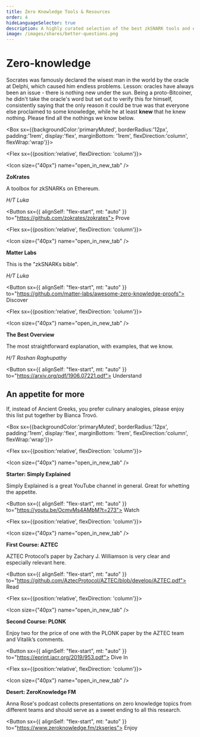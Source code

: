 ```yaml
---
title: Zero Knowledge Tools & Resources
order: 4
hideLanguageSelector: true
description: A highly curated selection of the best zkSNARK tools and explainers. 
image: /images/shares/better-questions.png
---
```


# Zero-knowledge

Socrates was famously declared the wisest man in the world by the oracle at Delphi, which caused him <Link to="https://tinyurl.com/plato-apology">endless problems</Link>. Lesson: oracles have always been an issue - there is nothing new under the sun. Being a proto-Bitcoiner, he didn't take the oracle's word but set out to verify this for himself, consistently saying that the only reason it could be true was that everyone else proclaimed to some knowledge, while he at least **knew** that he knew nothing. Please find all the nothings we know below.

<Box sx={{backgroundColor:'primaryMuted', borderRadius:'12px', padding:'1rem', display:'flex', marginBottom: '1rem', flexDirection:'column', flexWrap:'wrap'}}>

<Chocolate>

<Flex sx={{position:'relative', flexDirection: 'column'}}>

<Icon size={"40px"} name="open_in_new_tab" />

**ZoKrates**

A toolbox for zkSNARKs on Ethereum.

_H/T Luka_

<Button sx={{ alignSelf: "flex-start", mt: "auto" }} to="https://github.com/zokrates/zokrates">
    Prove
</Button>

</Flex>

<Flex sx={{position:'relative', flexDirection: 'column'}}>

<Icon size={"40px"} name="open_in_new_tab" />

**Matter Labs**

This is the "zkSNARKs bible". 

_H/T Luka_

<Button sx={{ alignSelf: "flex-start", mt: "auto" }} to="https://github.com/matter-labs/awesome-zero-knowledge-proofs">
    Discover
</Button>

</Flex>

<Flex sx={{position:'relative', flexDirection: 'column'}}>

<Icon size={"40px"} name="open_in_new_tab" />

**The Best Overview**

The most straightforward explanation, with examples, that we know.

_H/T Roshan Raghupathy_

<Button sx={{ alignSelf: "flex-start", mt: "auto" }} to="https://arxiv.org/pdf/1906.07221.pdf">
    Understand
</Button>

</Flex>

</Chocolate>

</Box>

## An appetite for more

If, instead of Ancient Greeks, you prefer culinary analogies, please enjoy this list put together by Bianca Trovó.

<Box sx={{backgroundColor:'primaryMuted', borderRadius:'12px', padding:'1rem', display:'flex', marginBottom: '1rem', flexDirection:'column', flexWrap:'wrap'}}>

<Chocolate>

<Flex sx={{position:'relative', flexDirection: 'column'}}>

<Icon size={"40px"} name="open_in_new_tab" />

**Starter: Simply Explained**

Simply Explained is a great YouTube channel in general. Great for whetting the appetite.

<Button sx={{ alignSelf: "flex-start", mt: "auto" }} to="https://youtu.be/OcmvMs4AMbM?t=273">
    Watch
</Button>

</Flex>

<Flex sx={{position:'relative', flexDirection: 'column'}}>

<Icon size={"40px"} name="open_in_new_tab" />

**First Course: AZTEC**

AZTEC Protocol’s paper by Zachary J. Williamson is very clear and especially relevant here.

<Button sx={{ alignSelf: "flex-start", mt: "auto" }} to="https://github.com/AztecProtocol/AZTEC/blob/develop/AZTEC.pdf">
    Read
</Button>

</Flex>

<Flex sx={{position:'relative', flexDirection: 'column'}}>

<Icon size={"40px"} name="open_in_new_tab" />

**Second Course: PLONK**

Enjoy two for the price of one with the PLONK paper by the AZTEC team and <Link to="https://vitalik.ca/general/2019/09/22/plonk.html">Vitalik’s comments</Link>.

<Button sx={{ alignSelf: "flex-start", mt: "auto" }} to="https://eprint.iacr.org/2019/953.pdf">
    Dive In
</Button>

</Flex>

<Flex sx={{position:'relative', flexDirection: 'column'}}>

<Icon size={"40px"} name="open_in_new_tab" />

**Desert: ZeroKnowledge FM**

Anna Rose's podcast collects presentations on zero knowledge topics from different teams and should serve as a sweet ending to all this research.

<Button sx={{ alignSelf: "flex-start", mt: "auto" }} to="https://www.zeroknowledge.fm/zkseries">
    Enjoy
</Button>

</Flex>

</Chocolate>

</Box>

 





